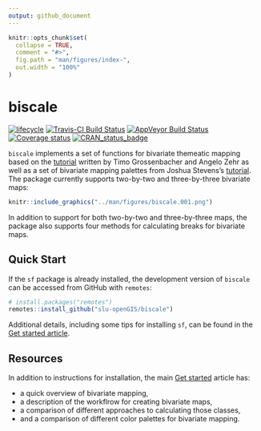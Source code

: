 ```yaml
---
output: github_document
---
```


<!-- README.md is generated from README.Rmd. Please edit that file -->

```r
knitr::opts_chunk$set(
  collapse = TRUE,
  comment = "#>",
  fig.path = "man/figures/index-",
  out.width = "100%"
)
```

# biscale

[![lifecycle](https://img.shields.io/badge/lifecycle-maturing-blue.svg)](https://www.tidyverse.org/lifecycle/#maturing)
[![Travis-CI Build Status](https://travis-ci.org/slu-openGIS/biscale.svg?branch=master)](https://travis-ci.org/slu-openGIS/biscale)
[![AppVeyor Build Status](https://ci.appveyor.com/api/projects/status/github/slu-openGIS/biscale?branch=master&svg=true)](https://ci.appveyor.com/project/chris-prener/biscale)
[![Coverage status](https://codecov.io/gh/slu-openGIS/biscale/branch/master/graph/badge.svg)](https://codecov.io/github/slu-openGIS/biscale?branch=master)
[![CRAN_status_badge](http://www.r-pkg.org/badges/version/biscale)](https://cran.r-project.org/package=biscale)

`biscale` implements a set of functions for bivariate themeatic mapping based on the [tutorial](https://timogrossenbacher.ch/2019/04/bivariate-maps-with-ggplot2-and-sf/) written by Timo Grossenbacher and Angelo Zehr as well as a set of bivariate mapping palettes from Joshua Stevens's [tutorial](http://www.joshuastevens.net/cartography/make-a-bivariate-choropleth-map/). The package currently supports two-by-two and three-by-three bivariate maps:

```r
knitr::include_graphics("../man/figures/biscale.001.png")
```

In addition to support for both two-by-two and three-by-three maps, the package also supports four methods for calculating breaks for bivariate maps.

## Quick Start
If the `sf` package is already installed, the development version of `biscale` can be accessed from GitHub with `remotes`:

```r
# install.packages("remotes")
remotes::install_github("slu-openGIS/biscale")
```

Additional details, including some tips for installing `sf`, can be found in the [Get started article](articles/biscale.html#getting-started).

## Resources
In addition to instructions for installation, the main [Get started](articles/biscale.html) article has:

  * a quick overview of bivariate mapping,
  * a description of the workflrow for creating bivariate maps,
  * a comparison of different approaches to calculating those classes,
  * and a comparison of different color palettes for bivariate mapping.

